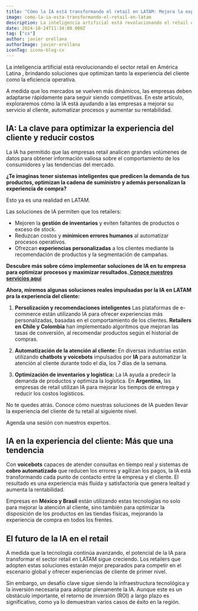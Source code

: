 ```yaml
---
title: "Cómo la IA está transformando el retail en LATAM: Mejora la experiencia del cliente y optimiza la eficiencia"
image: como-la-ia-esta-transformando-el-retail-en-latam
description: La inteligencia artificial está revolucionando el retail en LATAM, mejorando la experiencia del cliente, automatizando la atención y optimizando inventarios y logística.
date: 2024-10-24T11:34:00.000Z
tag: ["cx"]
author: javier orellana
authorImage: javier-orellana
iconTag: icono-blog-cx
---
```


La inteligencia artificial está revolucionando el sector retail en América Latina , brindando soluciones que optimizan tanto la experiencia del cliente como la eficiencia operativa.

A medida que los mercados se vuelven más dinámicos, las empresas deben adaptarse rápidamente para seguir siendo competitivas. En este artículo, exploraremos cómo la IA está ayudando a las empresas a mejorar su servicio al cliente, automatizar procesos y aumentar su rentabilidad.

## IA: La clave para optimizar la experiencia del cliente y reducir costos
La IA ha permitido que las empresas retail analicen grandes volúmenes de datos para obtener información valiosa sobre el comportamiento de los consumidores y las tendencias del mercado. 

**¿Te imaginas tener sistemas inteligentes que predicen la demanda de tus productos, optimizan la cadena de suministro y además personalizan la experiencia de compra?**

Esto ya es una realidad en LATAM.

Las soluciones de IA permiten que los retailers:

- Mejoren la **gestión de inventarios** y eviten faltantes de productos o exceso de stock.
- Reduzcan costos y **minimicen errores humanos** al automatizar procesos operativos.
- Ofrezcan **experiencias personalizadas** a los clientes mediante la recomendación de productos y la segmentación de campañas.

**Descubre más sobre cómo implementar soluciones de IA en tu empresa para optimizar procesos y maximizar resultados.[ Conoce nuestros servicios aquí](https://xkale.com/experiencia-del-cliente/)**

**Ahora, miremos algunas soluciones reales impulsadas por la IA en LATAM pra la experiencia del cliente:**

1. **Persolización y recomendaciones inteligentes** Las plataformas de e-commerce están utilizando IA para ofrecer experiencias más personalizadas, basadas en el comportamiento de los clientes. **Retailers en Chile y Colombia** han implementado algoritmos que mejoran las tasas de conversión, al recomendar productos según el historial de compras.

2. **Automatización de la atención al cliente:** En diversas industrias están utilizando **chatbots y voicebots** impulsados por **IA** para automatizar la atención al cliente durante todo el día, los 7 días de la semana.

3. **Optimización de inventarios y logística:** La IA ayuda a predecir la demanda de productos y optimiza la logística. En **Argentina,** las empresas de retail utilizan IA para mejorar los tiempos de entrega y reducir los costos logísticos.

No te quedes atrás. Conoce cómo nuestras soluciones de IA pueden llevar la experiencia del cliente de tu retail al siguiente nivel. 

Agenda una sesión con nuestros expertos.


<Link class="bg-black px-4 py-2 rounded-lg" text='Agenda una consulta' href="https://xkale.com/experiencia-del-cliente/#form"/>

## IA en la experiencia del cliente: Más que una tendencia
Con **voicebots** capaces de atender consultas en tiempo real y sistemas de **cobro automatizado** que reducen los errores y agilizan los pagos, la IA está transformando cada punto de contacto entre la empresa y el cliente. El resultado es una experiencia más fluida y satisfactoria que genera lealtad y aumenta la rentabilidad.

Empresas en **México y Brasil** están utilizando estas tecnologías no solo para mejorar la atención al cliente, sino también para optimizar la disposición de los productos en las tiendas físicas, mejorando la experiencia de compra en todos los frentes.


## El futuro de la IA en el retail
A medida que la tecnología continúa avanzando, el potencial de la IA para transformar el sector retail en LATAM sigue creciendo. Los retailers que adopten estas soluciones estarán mejor preparados para competir en el escenario global y ofrecer experiencias de cliente de primer nivel.

Sin embargo, un desafío clave sigue siendo la infraestructura tecnológica y la inversión necesaria para adoptar plenamente la IA. Aunque este es un obstáculo importante, el retorno de inversión (ROI) a largo plazo es significativo, como ya lo demuestran varios casos de éxito en la región.
